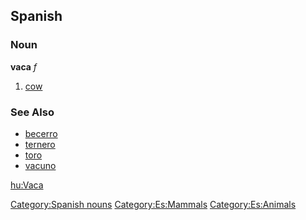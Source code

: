 == Spanish ==
=== Noun ===
'''vaca''' ''f''
# [[cow]]

=== See Also ===
*[[becerro]]
*[[ternero]]
*[[toro]]
*[[vacuno]]

[[Category:Spanish nouns]]
[[Category:Es:Mammals]]
[[Category:Es:Animals]]

[[hu:Vaca]]